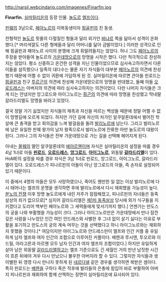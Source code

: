 http://narsil.webcindario.com/imagenes/Finarfin.jpg

'''Finarfin.'''
[[실마릴리온]]의 등장 인물. [[놀도르]] [[엘프]]이다.

[[핀웨]]의 3남으로, [[페아노르]]의 이복동생이자 [[핑골핀]]의 친 동생.

전형적인 [[놀도르]] 핏줄의 다혈질인 형들과 달리 외가인 [[바냐르]] 쪽을 닮아서 성격이 온화했다.[* 머리색깔도 다른 형제들과 달리 어머니를 닮아 금발이었다.] 이러한 성격으로 인해 핑골핀과 페아노르 사이의 분쟁에 크게 휘말려들지는 않았다. 허나 그도 [[페아노르]]의 주장을 받아들여 놀도르의 [[가운데땅]]으로의 망명을 시작은 했다. 다만 적극적으로 찬성하지는 않았다. 평소 신중하고 온건한 성격을 지닌 인물이었으므로 심사숙고하자면서 다른 이들을 설득했으나 일족의 대다수는 물론 자기 자식들이 대부분 [[페아노르]]의 의견에 찬성했기 때문에 어쩔 수 없이 귀환에 가담하게 된 것. 실마릴리온에 따르면 큰아들 핀로드는 [[핑골핀]]과 친구 [[투르곤]]의 의견에 찬성해 가운데땅으로의 망명을 반대했고, 둘째 아들 [[오로드레스]]는 아버지의 의견에 따라 심사숙고하자는 의견이었다. 다만 나머지 자식들은 크게 티는 안냈지만 앙그로드와 아이그노르는 [[핑곤]]의 의견에 따라 망명을 찬성했고 막내딸 갈라드리엘도 망명을 바라고 있었다.

결국 정말 가기 싫었지만 자식들의 재촉과 자신을 따르는 백성들 때문에 정말 어쩔 수 없이 망명길에 오르게 되었다. 하지만 가던 길에 자신의 처가인 알쿠알론데에서 벌어진 학살에 큰 충격을 받고 회의감을 느껴 발걸음을 돌려 [[발리노르]]에 남는다. 그리고 발리노르에 남은 유일한 핀웨 왕가의 남자 왕족으로서 발리노르에 잔류한 아만 놀도르의 대왕이 된다. 그러나 그의 자식들은 전부 가운데땅으로 가는 길을 선택해 헤어지게 된다.

아내는 [[올웨]]의 딸인 알쿠알론데의 [[에아르웬]]이며 자식은 실마릴리온의 설정을 따를 경우 4남 1녀로 아들 '''[[핀로드]]''', '''[[오로드레스]]''', '''[[앙그로드]]''', '''[[아이그노르]]''', 외동딸 '''[[갈라드리엘]]'''이 있다. HoME의 설정을 따를 경우 자식은 3남 1녀로 핀로드, 앙그로드, 아이그노르, 갈라드리엘이 있다. 오로드레스가 피나르핀의 아들이 아닌 앙그로드의 아들, 즉 손자로 설정되어 있기 때문이다.

이 중에서 4명의 아들은 모두 사망하였으나, 죽어도 웬만한 일 없는 이상 발리노르에 다시 태어나는 엘프의 운명을 생각하면 후에 발리노르에서 다시 재회했을 가능성이 높다. [[분노의 전쟁]] 이후 망명 놀도르에게 내린 저주가 잠잠해졌고, 피나르핀의 자녀들은 동족살상의 죄가 없으므로[* 심지어 갈라드리엘은 [[제1차 동족살상]] 당시에 외가 식구들을 지키겠다고 도리어 백부인 페아노르와 그 세력들에게 맞서기까지 했다.] 언젠가는 만도스의 궁을 나와 부활했을 가능성이 크다. 그러나 아이그노르만은 가운데땅에서 만나 잠깐 깊은 사랑을 나누었던 인간 여인 안드레스와 사별한 후 그녀 없이 살기 싫다는 이유로 부활을 포기하고 만도스의 궁의 계속 머무는 것을 선택했다고 하니 아이그노르와는 재회하지 못했을 것이다.[* 여담이지만 아이그노르와 안드레스만이 엘프와 인간 커플 중 유일하게 남자 엘프와 여자 인간의 조합으로 이루어진 커플이다. 베렌과 루시엔, 투오르와 이드릴, 아라고른과 아르웬 모두 남자 인간과 여자 엘프의 조합이었다.] 하지만 유일하게 살아 남은 외동딸 [[갈라드리엘]]하고는 엘프 기준으로도 긴 세월인 거의 만년 남짓한 시간이 흐른 뒤에야 겨우 다시 만났으니 불우한 아버지라 할 수 있다. 그렇지만 자식들과 생이별한 뒤 영영 다시 만나지 못하게 된 [[네르다넬]] 같은 경우를 생각하면 복받은 셈이다. 특히 핀로드는 [[베렌]]을 구하다 죽은 직후에 발라들의 은총에 힘입어 바로 부활하여 아버지 피나르핀과 재회하여 함께 산책하는 장면이 실마릴리온에 묘사되어 있다.
